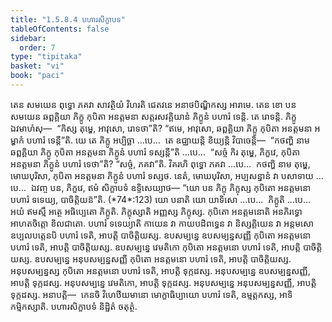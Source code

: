 ```yaml
---
title: "1.5.8.4 បហារសិក្ខាបទ"
tableOfContents: false
sidebar:
  order: 7
type: "tipitaka"
basket: "vi"
book: "paci"
---
```



<DynamicBreadcrumb />

<Division number="449" book="paci">

<Paragraph number="1345" book="paci">
តេន សមយេន ពុទ្ធោ ភគវា សាវត្ថិយំ វិហរតិ ជេតវនេ អនាថបិណ្ឌិកស្ស អារាមេ. តេន ខោ បន សមយេន ឆព្ពគ្គិយា ភិក្ខូ កុបិតា អនត្តមនា សត្តរសវគ្គិយានំ ភិក្ខូនំ បហារំ ទេន្តិ. តេ រោទន្តិ. ភិក្ខូ ឯវមាហំសុ—  “កិស្ស តុម្ហេ, អាវុសោ, រោទថា”តិ? “ឥមេ, អាវុសោ, ឆព្ពគ្គិយា ភិក្ខូ កុបិតា អនត្តមនា អម្ហាកំ បហារំ ទេន្តី”តិ.
</Paragraph>

<Paragraph number="1346" book="paci">
យេ តេ ភិក្ខូ អប្បិច្ឆា …បេ…  តេ ឧជ្ឈាយន្តិ ខិយ្យន្តិ វិបាចេន្តិ—  “កថញ្ហិ នាម ឆព្ពគ្គិយា ភិក្ខូ កុបិតា អនត្តមនា ភិក្ខូនំ បហារំ ទស្សន្តី”តិ …បេ…  “សច្ចំ កិរ តុម្ហេ, ភិក្ខវេ, កុបិតា អនត្តមនា ភិក្ខូនំ បហារំ ទេថា”តិ? “សច្ចំ, ភគវា”តិ. វិគរហិ ពុទ្ធោ ភគវា …បេ…  កថញ្ហិ នាម តុម្ហេ, មោឃបុរិសា, កុបិតា អនត្តមនា ភិក្ខូនំ បហារំ ទស្សថ. នេតំ, មោឃបុរិសា, អប្បសន្នានំ វា បសាទាយ …បេ…  ឯវញ្ច បន, ភិក្ខវេ, ឥមំ សិក្ខាបទំ ឧទ្ទិសេយ្យាថ—
</Paragraph>

</Division>
<Division number="450" book="paci">

<Paragraph number="1347" book="paci">
<Emphasis>“យោ បន ភិក្ខុ ភិក្ខុស្ស កុបិតោ អនត្តមនោ បហារំ ទទេយ្យ, បាចិត្តិយន៑”</Emphasis>តិ. (*74*:<Emphasis>123</Emphasis>)
</Paragraph>

</Division>
<Division number="451" book="paci">

<Paragraph number="1348" book="paci">
<Emphasis>យោ បនា</Emphasis>តិ យោ យាទិសោ …បេ…  <Emphasis>ភិក្ខូ</Emphasis>តិ …បេ…  អយំ ឥមស្មឹ អត្ថេ អធិប្បេតោ ភិក្ខូតិ.
</Paragraph>

<Paragraph number="1349" book="paci">
<Emphasis>ភិក្ខុស្សា</Emphasis>តិ អញ្ញស្ស ភិក្ខុស្ស.
</Paragraph>

<Paragraph number="1350" book="paci">
<Emphasis>កុបិតោ អនត្តមនោ</Emphasis>តិ អនភិរទ្ធោ អាហតចិត្តោ ខិលជាតោ.
</Paragraph>

<Paragraph number="1351" book="paci">
<Emphasis>បហារំ ទទេយ្យា</Emphasis>តិ កាយេន វា កាយបដិពទ្ធេន វា និស្សគ្គិយេន វា អន្តមសោ ឧប្បលបត្តេនបិ បហារំ ទេតិ, អាបត្តិ បាចិត្តិយស្ស.
</Paragraph>

</Division>
<Division number="452" book="paci">

<Paragraph number="1352" book="paci">
ឧបសម្បន្នេ ឧបសម្បន្នសញ្ញី កុបិតោ អនត្តមនោ បហារំ ទេតិ, អាបត្តិ បាចិត្តិយស្ស. ឧបសម្បន្នេ វេមតិកោ កុបិតោ អនត្តមនោ បហារំ ទេតិ, អាបត្តិ បាចិត្តិយស្ស. ឧបសម្បន្នេ អនុបសម្បន្នសញ្ញី កុបិតោ អនត្តមនោ បហារំ ទេតិ, អាបត្តិ បាចិត្តិយស្ស.
</Paragraph>

<Paragraph number="1353" book="paci">
អនុបសម្បន្នស្ស កុបិតោ អនត្តមនោ បហារំ ទេតិ, អាបត្តិ ទុក្កដស្ស. អនុបសម្បន្នេ ឧបសម្បន្នសញ្ញី, អាបត្តិ ទុក្កដស្ស. អនុបសម្បន្នេ វេមតិកោ, អាបត្តិ ទុក្កដស្ស. អនុបសម្បន្នេ អនុបសម្បន្នសញ្ញី, អាបត្តិ ទុក្កដស្ស.
</Paragraph>

</Division>
<Division number="453" book="paci">

<Paragraph number="1354" book="paci">
អនាបត្តិ—  កេនចិ វិហេឋីយមានោ មោក្ខាធិប្បាយោ បហារំ ទេតិ, ឧម្មត្តកស្ស, អាទិកម្មិកស្សាតិ.

</Paragraph>
</Division>

<Paragraph number="1355" type="center" book="paci">
បហារសិក្ខាបទំ និដ្ឋិតំ ចតុត្ថំ.
</Paragraph>